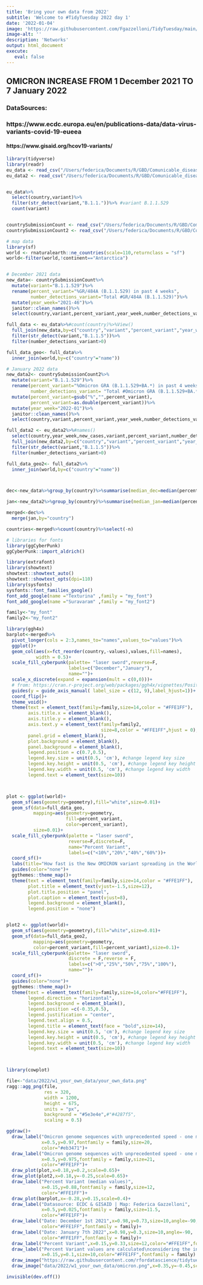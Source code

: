 ```yaml
---
title: 'Bring your own data from 2022'
subtitle: 'Welcome to #TidyTuesday 2022 day 1'
date: '2022-01-04'
image: 'https://raw.githubusercontent.com/Fgazzelloni/TidyTuesday/main/data/2022/w1_your_own_data/your_own_data.png'
image-alt: ''
description: 'Networks'
output: html_document
execute: 
   eval: false
---
```



## OMICRON INCREASE FROM 1 December 2021 TO 7 January 2022
### DataSources:
### https://www.ecdc.europa.eu/en/publications-data/data-virus-variants-covid-19-eueea
#### https://www.gisaid.org/hcov19-variants/
```r

library(tidyverse)
library(readr)
eu_data <- read_csv("/Users/federica/Documents/R/GBD/Comunicable_diseases/Covid19/variants/data.csv")
eu_data2 <- read_csv("/Users/federica/Documents/R/GBD/Comunicable_diseases/Covid19/variants/data2.csv")


eu_data%>%
  select(country,variant)%>%
  filter(str_detect(variant,"B.1.1."))%>% #variant B.1.1.529
  count(variant)


countrySubmissionCount <- read_csv("/Users/federica/Documents/R/GBD/Comunicable_diseases/Covid19/variants/countrySubmissionCount.csv")
countrySubmissionCount2 <- read_csv("/Users/federica/Documents/R/GBD/Comunicable_diseases/Covid19/variants/countrySubmissionCount2.csv")

# map data
library(sf)
world <- rnaturalearth::ne_countries(scale=110,returnclass = "sf")
world<-filter(world,!continent=="Antarctica")


# December 2021 data
new_data<- countrySubmissionCount%>%
  mutate(variant="B.1.1.529")%>%
  rename(percent_variant="%GR/484A (B.1.1.529) in past 4 weeks",
         number_detections_variant="Total #GR/484A (B.1.1.529)")%>%
  mutate(year_week="2021-46")%>%
  janitor::clean_names()%>%
  select(country,variant,percent_variant,year_week,number_detections_variant)

full_data <- eu_data%>%#count(country)%>%View()
  full_join(new_data,by=c("country","variant","percent_variant","year_week","number_detections_variant"))%>%
  filter(str_detect(variant,"B.1.1.5"))%>%
  filter(number_detections_variant>0)

full_data_geo<- full_data%>%
  inner_join(world,by=c("country"="name"))

# January 2022 data
new_data2<- countrySubmissionCount2%>%
  mutate(variant="B.1.1.529")%>%
  rename(percent_variant="%Omicron GRA (B.1.1.529+BA.*) in past 4 weeks",
         number_detections_variant= "Total #Omicron GRA (B.1.1.529+BA.*)")%>%
  mutate(percent_variant=gsub("%","",percent_variant),
         percent_variant=as.double(percent_variant))%>%
  mutate(year_week="2022-01")%>%
  janitor::clean_names()%>%
  select(country,variant,percent_variant,year_week,number_detections_variant)

full_data2 <- eu_data2%>%#names()
  select(country,year_week,new_cases,variant,percent_variant,number_detections_variant)%>%
  full_join(new_data2,by=c("country","variant","percent_variant","year_week","number_detections_variant"))%>%
  filter(str_detect(variant,"B.1.1.5"))%>%
  filter(number_detections_variant>0)

full_data_geo2<- full_data2%>%
  inner_join(world,by=c("country"="name"))



dec<-new_data%>%group_by(country)%>%summarise(median_dec=median(percent_variant))

jan<-new_data2%>%group_by(country)%>%summarise(median_jan=median(percent_variant))

merged<-dec%>%
  merge(jan,by="country")

countries<-merged%>%count(country)%>%select(-n)

# libraries for fonts
library(ggCyberPunk)
ggCyberPunk::import_aldrich()

library(extrafont)
library(showtext)
showtext::showtext_auto()
showtext::showtext_opts(dpi=110)
library(sysfonts)
sysfonts::font_families_google()
font_add_google(name ="Texturina" ,family = "my_font")
font_add_google(name ="Suravaram" ,family = "my_font2")

family<-"my_font"
family2<-"my_font2"

library(ggh4x)
barplot<-merged%>%
  pivot_longer(cols = 2:3,names_to="names",values_to="values")%>%
  ggplot()+
  geom_col(aes(x=fct_reorder(country,-values),values,fill=names),
           width = 0.5)+
  scale_fill_cyberpunk(palette= "laser sword",reverse=F,
                       labels=c("December","January"),
                       name="")+
  scale_x_discrete(expand = expansion(mult = c(0,0)))+
  # from: https://cran.r-project.org/web/packages/ggh4x/vignettes/PositionGuides.html
  guides(y = guide_axis_manual( label_size = c(12, 9),label_hjust=1))+
  coord_flip()+
  theme_void()+
  theme(text = element_text(family=family,size=14,color = "#FFE1FF"),
        axis.title.x = element_blank(),
        axis.title.y = element_blank(),
        axis.text.y = element_text(family=family2,
                                   size=8,color = "#FFE1FF",hjust = 0),
        panel.grid = element_blank(),
        plot.background = element_blank(),
        panel.background = element_blank(),
        legend.position = c(0.7,0.5),
        legend.key.size = unit(0.5, 'cm'), #change legend key size
        legend.key.height = unit(0.5, 'cm'), #change legend key height
        legend.key.width = unit(0.5, 'cm'), #change legend key width
        legend.text = element_text(size=10))



plot <- ggplot(world)+
  geom_sf(aes(geometry=geometry),fill="white",size=0.01)+
  geom_sf(data=full_data_geo,
          mapping=aes(geometry=geometry,
                      fill=percent_variant,
                      color=percent_variant),
          size=0.01)+
  scale_fill_cyberpunk(palette = "laser sword",
                       reverse=F,discrete=F,
                       name="Percent Variant",
                       labels=c("<10%","20%","40%","60%"))+
  coord_sf()+
  labs(title="How fast is the New OMICRON variant spreading in the World?")+
  guides(color="none")+
  ggthemes::theme_map()+
  theme(text = element_text(family=family,size=14,color = "#FFE1FF"),
        plot.title = element_text(vjust=-1.5,size=12),
        plot.title.position = "panel", 
        plot.caption = element_text(vjust=8),
        legend.background = element_blank(),
        legend.position = "none")


plot2 <- ggplot(world)+
  geom_sf(aes(geometry=geometry),fill="white",size=0.01)+
  geom_sf(data=full_data_geo2,
          mapping=aes(geometry=geometry,
          color=percent_variant,fill=percent_variant),size=0.1)+ 
  scale_fill_cyberpunk(palette= "laser sword",
                       discrete = F,reverse = F,
                       labels=c(">0","25%","50%","75%","100%"),
                       name="")+
  coord_sf()+
  guides(color="none")+
  ggthemes::theme_map()+
  theme(text = element_text(family=family,size=14,color="#FFE1FF"),
        legend.direction = "horizontal",
        legend.background = element_blank(),
        legend.position =c(-0.35,0.5),
        legend.justification = "center",
        legend.text.align = 0.5,
        legend.title = element_text(face = "bold",size=14),
        legend.key.size = unit(0.5, 'cm'), #change legend key size
        legend.key.height = unit(0.5, 'cm'), #change legend key height
        legend.key.width = unit(0.5, 'cm'), #change legend key width
        legend.text = element_text(size=10))



library(cowplot)

file<-"data/2022/w1_your_own_data/your_own_data.png"
ragg::agg_png(file,
              res = 320, 
              width = 1200, 
              height = 675, 
              units = "px",
              background = "#5e3e4e",#"#4287f5",
              scaling = 0.5)

ggdraw()+
  draw_label("Omicron genome sequences with unprecedented speed - one month of infection",
             x=0.5,y=0.97,fontfamily = family,size=20,
             color="#eb3471")+
  draw_label("Omicron genome sequences with unprecedented speed - one month of infection",
             x=0.5,y=0.975,fontfamily = family,size=21,
             color="#FFE1FF")+
  draw_plot(plot,x=0.18,y=0.2,scale=0.65)+
  draw_plot(plot2,x=0.18,y=-0.25,scale=0.65)+
  draw_label("Percent Variant (median values)",
             x=0.15,y=0.88,fontfamily = family,size=12,
             color="#FFE1FF")+
  draw_plot(barplot,x=-0.28,y=0.15,scale=0.4)+
  draw_label("Datasource: ECDC & GISAID | Map: Federica Gazzelloni",
             x=0.5,y=0.025,fontfamily = family,size=11.5,
             color="#FFE1FF")+
  draw_label("Date: December 1st 2021",x=0.98,y=0.73,size=10,angle=-90,
             color="#FFE1FF",fontfamily = family)+
  draw_label("Date: January 7th 2022",x=0.98,y=0.3,size=10,angle=-90,
             color="#FFE1FF",fontfamily = family)+
  draw_label("Percent Variant",x=0.15,y=0.33,size=12,color="#FFE1FF",fontfamily = family)+
  draw_label("Percent Variant values are calculated\nconsidering the increase in\nCovid19 new cases due\nto the Omicron variant",
             x=0.15,y=0.1,size=10,color="#FFE1FF",fontfamily = family) +
  draw_image("https://raw.githubusercontent.com/rfordatascience/tidytuesday/master/static/plot_logo.png",x=0.25,y=-0.45,scale=0.09)+
  draw_image("data/2022/w1_your_own_data/omicron.png",x=0.35,y=-0.45,scale=0.09)

invisible(dev.off())


```
